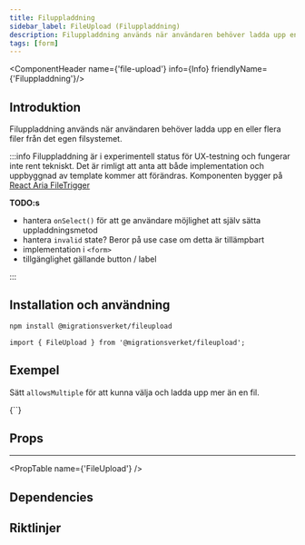 ```yaml
---
title: Filuppladdning
sidebar_label: FileUpload (Filuppladdning)
description: Filuppladdning används när användaren behöver ladda upp en eller flera filer från det egen filsystemet.
tags: [form]
---
```




<ComponentHeader name={'file-upload'}  info={Info} friendlyName={'Filuppladdning'}/>

## Introduktion
Filuppladdning används när användaren behöver ladda upp en eller flera filer från det egen filsystemet.

:::info
Filuppladdning är i experimentell status för UX-testning och fungerar inte rent tekniskt. Det är rimligt att anta att både implementation och uppbyggnad av template kommer att förändras.
Komponenten bygger på [React Aria FileTrigger](https://react-spectrum.adobe.com/react-aria/FileTrigger.html)

**TODO:s**

- hantera `onSelect()` för att ge användare möjlighet att själv sätta uppladdningsmetod
- hantera `invalid` state? Beror på use case om detta är tillämpbart
- implementation i `<form>`
- tillgänglighet gällande button / label

:::



## Installation och användning

```bash npm2yarn
npm install @migrationsverket/fileupload
```

```tsx
import { FileUpload } from '@migrationsverket/fileupload';
```

## Exempel

Sätt `allowsMultiple` för att kunna välja och ladda upp mer än en fil.

<div className={'code-card'}>
  <CodeBlock
    language={'tsx'}
  >{`<FileUpload allowsMultiple label={'Etikett'} description={'Beskrivning'}/>`}</CodeBlock>
  <FileUpload allowsMultiple label={'Etikett'} description={'Beskrivning'} />
</div>

## Props

---

<PropTable name={'FileUpload'} />

## Dependencies

<ComponentFooter info={Info}/>

## Riktlinjer
